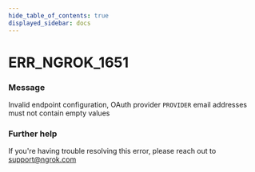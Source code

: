 ```yaml
---
hide_table_of_contents: true
displayed_sidebar: docs
---
```



# ERR_NGROK_1651

### Message

Invalid endpoint configuration, OAuth provider `PROVIDER` email addresses must not contain empty values

<ErrorDetails error="err_ngrok_1651" />

### Further help

If you're having trouble resolving this error, please reach out to [support@ngrok.com](mailto:support@ngrok.com?subject=Help%20with%20ERR_NGROK_1651)
